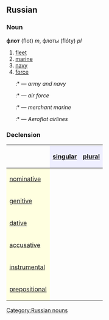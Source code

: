 ==Russian==
[[Category:Russian nouns]]
===Noun===
'''флот''' (flot) ''m'', флоты (flóty) ''pl''

#[[fleet]]
#[[marine]]
#[[navy]]
#[[force]]
#:*{{RUchar|[[армия|а́рмия]] [[и]] флот}} — ''army and navy''
#:*{{RUchar|[[воздушный|возду́шный]] флот}} — ''air force''
#:*{{RUchar|[[гражданский|гражда́нский]] флот}} — ''merchant marine''
#:*{{RUchar|[[Аэрофлот|Аэрофло́т]]}} — ''Aeroflot airlines''

===Declension===
{| border="1" cellpadding="4" cellspacing="0"
!
! style="background-color: #EFEFFF" align="center"|[[singular]]
! style="background-color: #EFEFFF" align="center"|[[plural]]
|-
! style="background-color: #FFFFE0" align="left"|[[nominative case|nominative]]
| align="center"|{{RUchar|флот}}
| align="center"|{{RUchar|фло́ты}}
|-
! style="background-color: #FFFFE0" align="left"|[[genitive case|genitive]]
| align="center"|{{RUchar|фло́та}}
| align="center"|{{RUchar|фло́тов}}
|-
! style="background-color: #FFFFE0" align="left"|[[dative case|dative]]
| align="center"|{{RUchar|фло́ту}}
| align="center"|{{RUchar|фло́там}}
|-
! style="background-color: #FFFFE0" align="left"|[[accusative case|accusative]]
| align="center"|{{RUchar|флот}}
| align="center"|{{RUchar|фло́ты}}
|-
! style="background-color: #FFFFE0" align="left"|[[instrumental case|instrumental]]
| align="center"|{{RUchar|фло́том}}
| align="center"|{{RUchar|фло́тами}}
|-
! style="background-color: #FFFFE0" align="left"|[[prepositional case|prepositional]]
| align="center"|{{RUchar|о фло́те}}
| align="center"|{{RUchar|о фло́тах}}
|}